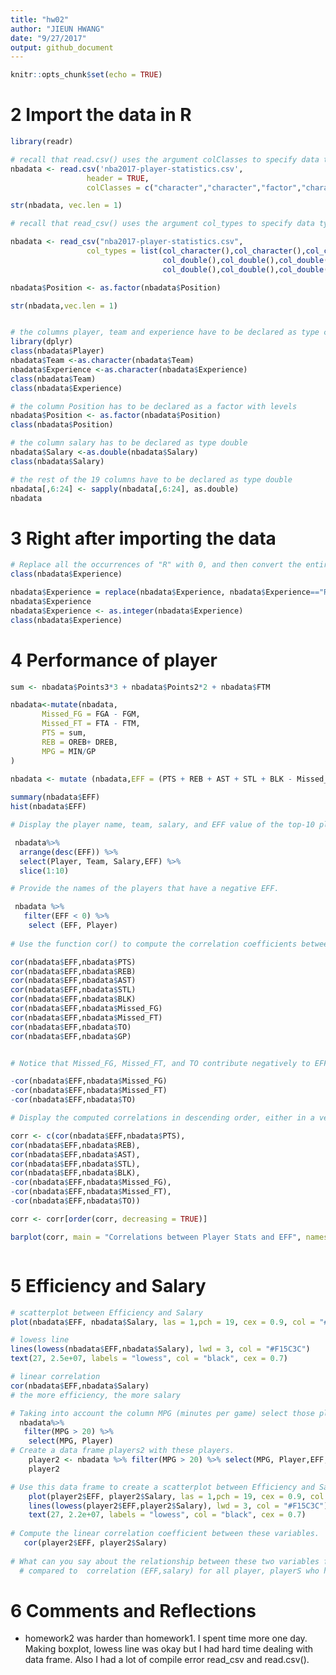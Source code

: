 ```yaml
---
title: "hw02"
author: "JIEUN HWANG"
date: "9/27/2017"
output: github_document
---
```


```r
knitr::opts_chunk$set(echo = TRUE)
```

# 2 Import the data in R

```r
library(readr)

# recall that read.csv() uses the argument colClasses to specify data type
nbadata <- read.csv('nba2017-player-statistics.csv',
                 header = TRUE, 
                 colClasses = c("character","character","factor","character","double","double","double","double","double","double","double","double","double", "double","double","double","double","double","double","double","double","double","double","double"))

str(nbadata, vec.len = 1)

# recall that read_csv() uses the argument col_types to specify data type

nbadata <- read_csv("nba2017-player-statistics.csv", 
                 col_types = list(col_character(),col_character(),col_character(),col_character(),col_double(),col_double(),col_double(),col_double(),
                                  col_double(),col_double(),col_double(),col_double(),col_double(),col_double(),col_double(),col_double(),col_double(),
                                  col_double(),col_double(),col_double(),col_double(),col_double(),col_double(),col_double()))

nbadata$Position <- as.factor(nbadata$Position)

str(nbadata,vec.len = 1)


# the columns player, team and experience have to be declared as type character
library(dplyr)
class(nbadata$Player)
nbadata$Team <-as.character(nbadata$Team)
nbadata$Experience <-as.character(nbadata$Experience)
class(nbadata$Team)
class(nbadata$Experience)

# the column Position has to be declared as a factor with levels 
nbadata$Position <- as.factor(nbadata$Position)
class(nbadata$Position)

# the column salary has to be declared as type double
nbadata$Salary <-as.double(nbadata$Salary)
class(nbadata$Salary)

# the rest of the 19 columns have to be declared as type double
nbadata[,6:24] <- sapply(nbadata[,6:24], as.double)
nbadata

```

# 3 Right after importing the data
```r
# Replace all the occurrences of "R" with 0, and then convert the entire column into integers
class(nbadata$Experience)

nbadata$Experience = replace(nbadata$Experience, nbadata$Experience=="R", 0)
nbadata$Experience
nbadata$Experience <- as.integer(nbadata$Experience) 
class(nbadata$Experience)
```
# 4 Performance of player
```r
sum <- nbadata$Points3*3 + nbadata$Points2*2 + nbadata$FTM

nbadata<-mutate(nbadata,
       Missed_FG = FGA - FGM, 
       Missed_FT = FTA - FTM, 
       PTS = sum, 
       REB = OREB+ DREB, 
       MPG = MIN/GP
)
 
nbadata <- mutate (nbadata,EFF = (PTS + REB + AST + STL + BLK - Missed_FG - Missed_FT - TO)/ GP)

summary(nbadata$EFF)
hist(nbadata$EFF)

```

```r
# Display the player name, team, salary, and EFF value of the top-10 players by EFF in decreasing order (display this information in a data frame).

 nbadata%>% 
  arrange(desc(EFF)) %>%
  select(Player, Team, Salary,EFF) %>%
  slice(1:10)

# Provide the names of the players that have a negative EFF.

 nbadata %>%
   filter(EFF < 0) %>%
    select (EFF, Player)
 
# Use the function cor() to compute the correlation coefficients between EFF and all the variables used in the EFF formula.

cor(nbadata$EFF,nbadata$PTS)
cor(nbadata$EFF,nbadata$REB)
cor(nbadata$EFF,nbadata$AST)
cor(nbadata$EFF,nbadata$STL)
cor(nbadata$EFF,nbadata$BLK)
cor(nbadata$EFF,nbadata$Missed_FG)
cor(nbadata$EFF,nbadata$Missed_FT)
cor(nbadata$EFF,nbadata$TO)
cor(nbadata$EFF,nbadata$GP)


# Notice that Missed_FG, Missed_FT, and TO contribute negatively to EFF, so make sure to take into account this negative association when calculating the correlation coefficients.

-cor(nbadata$EFF,nbadata$Missed_FG)
-cor(nbadata$EFF,nbadata$Missed_FT)
-cor(nbadata$EFF,nbadata$TO)

# Display the computed correlations in descending order, either in a vector or a data frame. And create a barchart with the correlations (bars in decreasing order) like the one below.

corr <- c(cor(nbadata$EFF,nbadata$PTS),
cor(nbadata$EFF,nbadata$REB),
cor(nbadata$EFF,nbadata$AST),
cor(nbadata$EFF,nbadata$STL),
cor(nbadata$EFF,nbadata$BLK),
-cor(nbadata$EFF,nbadata$Missed_FG),
-cor(nbadata$EFF,nbadata$Missed_FT),
-cor(nbadata$EFF,nbadata$TO))

corr <- corr[order(corr, decreasing = TRUE)]

barplot(corr, main = "Correlations between Player Stats and EFF", names.arg = c("PTS","REB","AST","STL","BLK","Missed_FT","Missed_FG","TO"),col="red",cex.names = 0.6)



```

# 5 Efficiency and Salary

```r
# scatterplot between Efficiency and Salary
plot(nbadata$EFF, nbadata$Salary, las = 1,pch = 19, cex = 0.9, col = "#F15C3C55",xlab = "Efficiency", ylab = "Salary",main = "Scatterplot of Efficiency and Salary")

# lowess line
lines(lowess(nbadata$EFF,nbadata$Salary), lwd = 3, col = "#F15C3C")
text(27, 2.5e+07, labels = "lowess", col = "black", cex = 0.7)

# linear correlation 
cor(nbadata$EFF,nbadata$Salary)
# the more efficiency, the more salary


```


```r
# Taking into account the column MPG (minutes per game) select those players that have an MPG value of 20 or more minutes per game
  nbadata%>%
   filter(MPG > 20) %>%
    select(MPG, Player)
# Create a data frame players2 with these players.
    player2 <- nbadata %>% filter(MPG > 20) %>% select(MPG, Player,EFF,Salary)
    player2

# Use this data frame to create a scatterplot between Efficiency and Salary, including a lowess smooth line.
    plot(player2$EFF, player2$Salary, las = 1,pch = 19, cex = 0.9, col = "#F15C3C55",xlab = "Efficiency", ylab = "Salary",main = "Scatterplot of Efficiency and Salary in player2")
    lines(lowess(player2$EFF,player2$Salary), lwd = 3, col = "#F15C3C")
    text(27, 2.2e+07, labels = "lowess", col = "black", cex = 0.7)
    
# Compute the linear correlation coefficient between these variables.
   cor(player2$EFF, player2$Salary)
   
# What can you say about the relationship between these two variables for the set of more established players”?
  # compared to  correlation (EFF,salary) for all player, playerS who have MPG > 20, correlation is smaller. less stronger relationship  
```

# 6 Comments and Reflections

   + homework2 was harder than homework1. I spent time more one day. Making boxplot, lowess line was okay but I had hard time dealing with data frame. Also I had a lot of compile error read_csv and read.csv(). 
